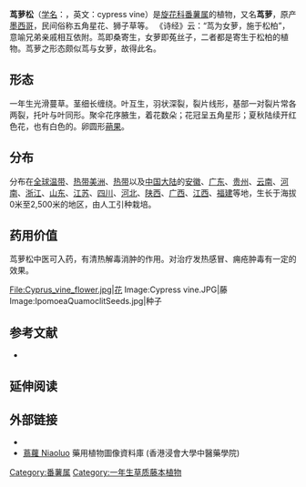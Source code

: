 {{不是|五星花}}
{{Speciesbox
| status = 
| status_system = 
| image = The Botanical Magazine, Plate 244 (Volume 7, 1794).png
| image_width = 200px
| image_caption = 《[[柯蒂斯植物學雜誌|植物學雜誌]]》(1794)<br>''Ipomœa quamoclit''
| genus= Ipomoea subg. Quamoclit
| species =quamoclit
| authority = [[卡尔·林奈|L.]]
| synonyms = 
* ''Ipomoea pennata'' (Desr.) Boj.
* ''Quamoclit pennata'' (Lam.) Bojer
}}

'''茑萝松'''（[[学名|学名]]：{{lang|la|''Ipomoea quamoclit''}}，英文：cypress vine）是[[旋花科|旋花科]][[番薯属|番薯属]]的植物，又名'''茑萝'''，原产[[墨西哥|墨西哥]]，民间俗称五角星花、狮子草等。 《诗经》云：“茑为女萝，施于松柏”，意喻兄弟亲戚相互依附。茑即桑寄生，女萝即菟丝子，二者都是寄生于松柏的植物。茑萝之形态颇似茑与女萝，故得此名。

== 形态 ==
一年生光滑蔓草。茎细长缠绕。叶互生，羽状深裂，裂片线形，基部一对裂片常各两裂，托叶与叶同形。聚伞花序腋生，着花数朵；花冠呈五角星形；夏秋陆续开红色花，也有白色的。卵圆形[[蒴果|蒴果]]。

== 分布 ==
分布在[[全球|全球]][[温带|温带]]、[[热带|热带]][[美洲|美洲]]、[[热带|热带]]以及[[中国大陆|中国大陆]]的[[安徽|安徽]]、[[广东|广东]]、[[贵州|贵州]]、[[云南|云南]]、[[河南|河南]]、[[浙江|浙江]]、[[山东|山东]]、[[江苏|江苏]]、[[四川|四川]]、[[河北|河北]]、[[陕西|陕西]]、[[广西|广西]]、[[江西|江西]]、[[福建|福建]]等地，生长于海拔0米至2,500米的地区，由人工引种栽培。
== 药用价值==
茑萝松中医可入药，有清热解毒消肿的作用。对治疗发热感冒、痈疮肿毒有一定的效果。
<gallery>
File:Cyprus_vine_flower.jpg|花
Image:Cypress vine.JPG|藤
Image:IpomoeaQuamoclitSeeds.jpg|种子
</gallery>

== 参考文献 ==
<div class="references-small">
* {{cite web| url =http://www.bioinfo.cn/db05/KmzwSpecies.php?action=view&id=4497| title =茑萝松| work =《中国高等植物数据库全库》| publisher =中国科学院微生物研究所| author =昆明植物研究所| accessdate =2009-02-25| deadurl =yes| archiveurl =https://web.archive.org/web/20160305004435/http://www.bioinfo.cn/db05/KmzwSpecies.php?action=view&id=4497| archivedate =2016-03-05}}
</div>

== 延伸阅读 ==
{{Wikisource further reading}}

== 外部链接 ==
* {{zh-hans}}{{CVH|Quamoclit pennata}}
* [http://libproject.hkbu.edu.hk/was40/detail?lang=ch&channelid=1288&searchword=herb_id=D01167 蔦蘿 Niaoluo] {{Wayback|url=http://libproject.hkbu.edu.hk/was40/detail?lang=ch&channelid=1288&searchword=herb_id=D01167 |date=20160304124358 }} 藥用植物圖像資料庫 (香港浸會大學中醫藥學院) {{zh-hant}}{{en}}
{{Taxonbar|from=Q311056}}

[[Category:番薯属|Category:番薯属]]
[[Category:一年生草质藤本植物|Category:一年生草质藤本植物]]


{{植物小作品}}